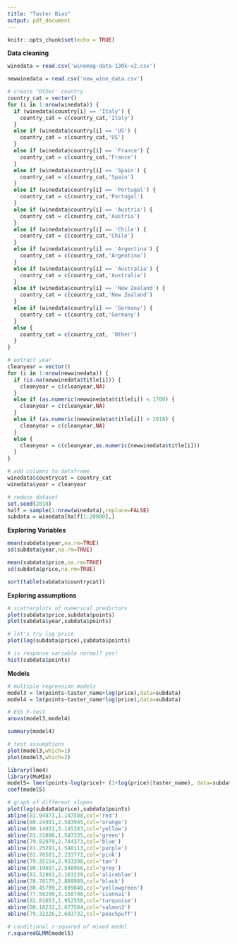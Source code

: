 ```yaml
---
title: "Taster Bias"
output: pdf_document
---
```


```r
knitr::opts_chunk$set(echo = TRUE)
```

**Data cleaning**

```r
winedata = read.csv('winemag-data-130k-v2.csv')
```

```r
newwinedata = read.csv('new_wine_data.csv')
```

```r
# create "Other' country
country_cat = vector()
for (i in 1:nrow(winedata)) {
  if (winedata$country[i] == 'Italy') {
    country_cat = c(country_cat,'Italy')
  }
  else if (winedata$country[i] == 'US') {
    country_cat = c(country_cat,'US')
  }
  else if (winedata$country[i] == 'France') {
    country_cat = c(country_cat,'France')
  }
  else if (winedata$country[i] == 'Spain') {
    country_cat = c(country_cat,'Spain')
  }
  else if (winedata$country[i] == 'Portugal') {
    country_cat = c(country_cat,'Portugal')
  }
  else if (winedata$country[i] == 'Austria') {
    country_cat = c(country_cat,'Austria')
  }
  else if (winedata$country[i] == 'Chile') {
    country_cat = c(country_cat,'Chile')
  }
  else if (winedata$country[i] == 'Argentina') {
    country_cat = c(country_cat,'Argentina')
  }
  else if (winedata$country[i] == 'Australia') {
    country_cat = c(country_cat,'Australia')
  }
  else if (winedata$country[i] == 'New Zealand') {
    country_cat = c(country_cat,'New Zealand')
  }
  else if (winedata$country[i] == 'Germany') {
    country_cat = c(country_cat,'Germany')
  }
  else {
    country_cat = c(country_cat, 'Other')
  }
}
```


```r
# extract year
cleanyear = vector()
for (i in 1:nrow(newwinedata)) {
  if (is.na(newwinedata$title[i])) {
    cleanyear = c(cleanyear,NA)
  }
  else if (as.numeric(newwinedata$title[i]) < 1700) {
    cleanyear = c(cleanyear,NA)
  }
  else if (as.numeric(newwinedata$title[i]) > 2018) {
    cleanyear = c(cleanyear,NA)
  }
  else {
    cleanyear = c(cleanyear,as.numeric(newwinedata$title[i]))
  }
}
```


```r
# add columns to dataframe
winedata$countrycat = country_cat
winedata$year = cleanyear
```


```r
# reduce dataset
set.seed(2018)
half = sample(1:nrow(winedata),replace=FALSE)
subdata = winedata[half[1:20000],]
```

**Exploring Variables**


```r
mean(subdata$year,na.rm=TRUE)
sd(subdata$year,na.rm=TRUE)
```

```r
mean(subdata$price,na.rm=TRUE)
sd(subdata$price,na.rm=TRUE)
```

```r
sort(table(subdata$countrycat))
```


**Exploring assumptions**

```r
# scatterplots of numerical predictors
plot(subdata$price,subdata$points)
plot(subdata$year,subdata$points)
```

```r
# let's try log price
plot(log(subdata$price),subdata$points)
```


```r
# is response variable normal? yes!
hist(subdata$points)
```

**Models**


```r
# multiple regression models
model3 = lm(points~taster_name+log(price),data=subdata)
model4 = lm(points~taster_name*log(price),data=subdata)

# ESS F-test
anova(model3,model4)
```

```r
summary(model4)
```

```r
# test assumptions
plot(model3,which=1)
plot(model3,which=2)
```


```r
library(lme4)
library(MuMIn)
model5= lmer(points~log(price)+ (1+log(price)|taster_name), data=subdata)
coef(model5)
```

```r
# graph of different slopes
plot(log(subdata$price),subdata$points)
abline(81.94873,1.147588,col='red')
abline(80.24401,2.583945,col='orange')
abline(80.14031,3.145383,col='yellow')
abline(81.31806,1.547335,col='green')
abline(79.82979,2.744373,col='blue')
abline(81.25291,1.540113,col='purple')
abline(81.70581,2.233771,col='pink')
abline(79.35154,2.933398,col='tan')
abline(80.19697,2.548956,col='grey')
abline(81.32863,2.163239,col='aliceblue')
abline(78.78175,2.889989,col='black')
abline(80.45799,2.699848,col='yellowgreen')
abline(77.56290,3.158798,col='sienna1')
abline(82.81653,1.952558,col='turquoise')
abline(80.10232,2.677584,col='salmon3')
abline(79.32226,2.693732,col='peachpuff')
```


```r
# conditional r-squared of mixed model
r.squaredGLMM(model5)
```



